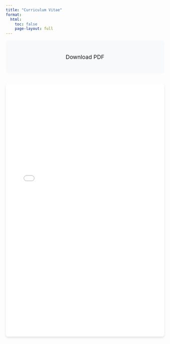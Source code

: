 ```yaml
---
title: "Curriculum Vitae"
format: 
  html:
    toc: false
    page-layout: full
---
```


```{=html}
<style>
/* CV Page Styles */
.cv-header {
  text-align: center;
  margin-bottom: 2rem;
  padding: 1rem;
  background-color: #f8f9fa;
  border-radius: 8px;
}

.cv-header .btn {
  padding: 0.75rem 1.5rem;
  font-size: 1.1rem;
  text-decoration: none;
  border-radius: 6px;
  display: inline-block;
  transition: all 0.3s ease;
}

.cv-header .btn-primary {
  background-color: #007bff;
  color: white;
  border: 2px solid #007bff;
}

.cv-header .btn-primary:hover {
  background-color: #0056b3;
  border-color: #0056b3;
  transform: translateY(-2px);
}

.cv-embed {
  margin: 0 auto;
  max-width: 100%;
  box-shadow: 0 4px 6px rgba(0, 0, 0, 0.1);
  border-radius: 8px;
  overflow: hidden;
}

.cv-embed iframe {
  display: block;
  border: none;
  min-height: 800px;
}

/* Responsive adjustments */
@media (max-width: 768px) {
  .cv-embed iframe {
    height: 600px;
  }
  
  .cv-header .btn {
    padding: 0.5rem 1rem;
    font-size: 1rem;
  }
}

/* Print styles */
@media print {
  .cv-header {
    display: none;
  }
}
</style>
```

::: {.cv-header}
[Download PDF](../reevescv.pdf){.btn .btn-outline target="_blank"}
:::

::: {.cv-embed}
<iframe src="../reevescv.pdf" width="100%" height="800px" frameborder="0">
  <p>Your browser does not support iframes. <a href="../reevescv.pdf">Download the PDF</a> to view.</p>
</iframe>
:::